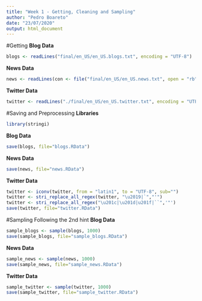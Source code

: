 ```yaml
---
title: "Week 1 - Getting, Cleaning and Sampling"
author: "Pedro Boareto"
date: "23/07/2020"
output: html_document
---
```



#Getting
**Blog Data**
```r
blogs <- readLines("final/en_US/en_US.blogs.txt", encoding = "UTF-8")
```
**News Data**
```r
news <- readLines(con <- file("final/en_US/en_US.news.txt", open = "rb"), encoding = "UTF-8")
```
**Twitter Data**
```r
twitter <- readLines("./final/en_US/en_US.twitter.txt", encoding = "UTF-8")
```


#Saving and Preprocessing
**Libraries**
```r
library(stringi)
```
**Blog Data**
```r
save(blogs, file="blogs.RData")
```
**News Data**
```r
save(news, file="news.RData")
```
**Twitter Data**
```r
twitter <- iconv(twitter, from = "latin1", to = "UTF-8", sub="")
twitter <- stri_replace_all_regex(twitter, "\u2019|`","'") 
twitter <- stri_replace_all_regex("\u201c|\u201d|u201f|``",'"')
save(twitter, file="twitter.RData")
```


#Sampling
Following the 2nd hint
**Blog Data**
```r
sample_blogs <- sample(blogs, 1000)
save(sample_blogs, file="sample_blogs.RData")
```
**News Data**
```r
sample_news <- sample(news, 1000)
save(sample_news, file="sample_news.RData")
```
**Twitter Data**
```r
sample_twitter <- sample(twitter, 1000)
save(sample_twitter, file="sample_twitter.RData")
```
